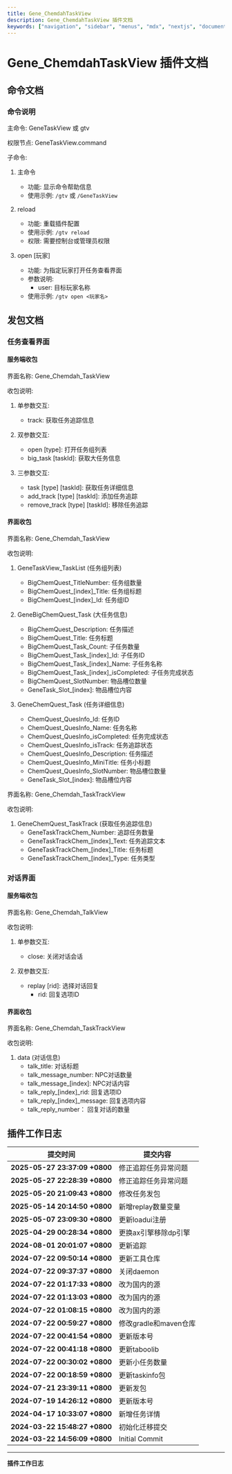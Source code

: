 ```yaml
---
title: Gene_ChemdahTaskView
description: Gene_ChemdahTaskView 插件文档
keywords: ["navigation", "sidebar", "menus", "mdx", "nextjs", "documents"]
---
```


# Gene_ChemdahTaskView 插件文档

## 命令文档

### 命令说明

主命令: GeneTaskView 或 gtv

权限节点: GeneTaskView.command

子命令:
1. 主命令
   - 功能: 显示命令帮助信息
   - 使用示例: `/gtv` 或 `/GeneTaskView`

2. reload
   - 功能: 重载插件配置
   - 使用示例: `/gtv reload`
   - 权限: 需要控制台或管理员权限

3. open [玩家]
   - 功能: 为指定玩家打开任务查看界面
   - 参数说明:
     - user: 目标玩家名称
   - 使用示例: `/gtv open <玩家名>`

## 发包文档

### 任务查看界面

#### 服务端收包

界面名称: Gene_Chemdah_TaskView

收包说明:

1. 单参数交互:
   - track: 获取任务追踪信息

2. 双参数交互:
   - open [type]: 打开任务组列表
   - big_task [taskId]: 获取大任务信息

3. 三参数交互:
   - task [type] [taskId]: 获取任务详细信息
   - add_track [type] [taskId]: 添加任务追踪
   - remove_track [type] [taskId]: 移除任务追踪

#### 界面收包

界面名称: Gene_Chemdah_TaskView

收包说明:

1. GeneTaskView_TaskList (任务组列表)
   - BigChemQuest_TitleNumber: 任务组数量
   - BigChemQuest_[index]_Title: 任务组标题
   - BigChemQuest_[index]_Id: 任务组ID

2. GeneBigChemQuest_Task (大任务信息)
   - BigChemQuest_Description: 任务描述
   - BigChemQuest_Title: 任务标题
   - BigChemQuest_Task_Count: 子任务数量
   - BigChemQuest_Task_[index]_Id: 子任务ID
   - BigChemQuest_Task_[index]_Name: 子任务名称
   - BigChemQuest_Task_[index]_isCompleted: 子任务完成状态
   - BigChemQuest_SlotNumber: 物品槽位数量
   - GeneTask_Slot_[index]: 物品槽位内容

3. GeneChemQuest_Task (任务详细信息)
   - ChemQuest_QuesInfo_Id: 任务ID
   - ChemQuest_QuesInfo_Name: 任务名称
   - ChemQuest_QuesInfo_isCompleted: 任务完成状态
   - ChemQuest_QuesInfo_isTrack: 任务追踪状态
   - ChemQuest_QuesInfo_Description: 任务描述
   - ChemQuest_QuesInfo_MiniTitle: 任务小标题
   - ChemQuest_QuesInfo_SlotNumber: 物品槽位数量
   - GeneTask_Slot_[index]: 物品槽位内容


界面名称: Gene_Chemdah_TaskTrackView

收包说明:

1. GeneChemQuest_TaskTrack (获取任务追踪信息)
   - GeneTaskTrackChem_Number: 追踪任务数量
   - GeneTaskTrackChem_[index]_Text: 任务追踪文本
   - GeneTaskTrackChem_[index]_Title: 任务标题
   - GeneTaskTrackChem_[index]_Type: 任务类型


### 对话界面

#### 服务端收包

界面名称: Gene_Chemdah_TalkView

收包说明:

1. 单参数交互:
   - close: 关闭对话会话

2. 双参数交互:
   - replay [rid]: 选择对话回复
     - rid: 回复选项ID

#### 界面收包

界面名称: Gene_Chemdah_TaskTrackView

收包说明:

1. data (对话信息)
   - talk_title: 对话标题
   - talk_message_number: NPC对话数量
   - talk_message_[index]: NPC对话内容
   - talk_reply_[index]_rid: 回复选项ID
   - talk_reply_[index]_message: 回复选项内容
   - talk_reply_number： 回复对话的数量

## 插件工作日志

| 提交时间                              | 提交内容                                                                          |
|--------------------------------------|---------------------------------------------------------------------------------|
| **2025-05-27 23:37:09 +0800** | 修正追踪任务异常问题 |
| **2025-05-27 22:28:39 +0800** | 修正追踪任务异常问题 |
| **2025-05-20 21:09:43 +0800** | 修改任务发包 |
| **2025-05-14 20:14:50 +0800** | 新增replay数量变量 |
| **2025-05-07 23:09:30 +0800** | 更新loadui注册 |
| **2025-04-29 00:28:34 +0800** | 更换ax引擎移除dp引擎 |
| **2024-08-01 20:01:07 +0800** | 更新追踪 |
| **2024-07-22 09:50:14 +0800** | 更新工具仓库 |
| **2024-07-22 09:37:37 +0800** | 关闭daemon |
| **2024-07-22 01:17:33 +0800** | 改为国内的源 |
| **2024-07-22 01:13:03 +0800** | 改为国内的源 |
| **2024-07-22 01:08:15 +0800** | 改为国内的源 |
| **2024-07-22 00:59:27 +0800** | 修改gradle和maven仓库 |
| **2024-07-22 00:41:54 +0800** | 更新版本号 |
| **2024-07-22 00:41:18 +0800** | 更新taboolib |
| **2024-07-22 00:30:02 +0800** | 更新小任务数量 |
| **2024-07-22 00:18:59 +0800** | 更新taskinfo包 |
| **2024-07-21 23:39:11 +0800** | 更新发包 |
| **2024-07-19 14:26:12 +0800** | 更新版本号 |
| **2024-04-17 10:33:07 +0800** | 新增任务详情 |
| **2024-03-22 15:48:27 +0800** | 初始化迁移提交 |
| **2024-03-22 14:56:09 +0800** | Initial Commit |

---
**插件工作日志**



